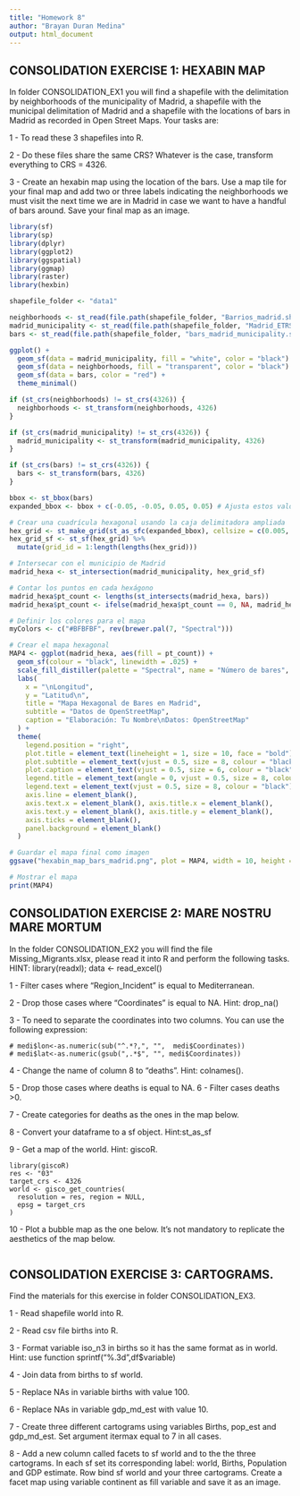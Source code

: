 ```yaml
---
title: "Homework 8"
author: "Brayan Duran Medina"
output: html_document
---
```


## CONSOLIDATION EXERCISE 1: HEXABIN MAP

In folder CONSOLIDATION_EX1 you will find a shapefile with the delimitation by neighborhoods of the municipality 
of Madrid, a shapefile with the municipal delimitation of Madrid and a shapefile with the locations of bars in 
Madrid as recorded in Open Street Maps. Your tasks are:

1 - To read these 3 shapefiles into R.

2 - Do these files share the same CRS? Whatever is the case, transform everything to CRS = 4326.

3 - Create an hexabin map using the location of the bars. Use a map tile for your final map and add two or 
three labels indicating the neighborhoods we must visit the next time we are in Madrid in case we want
 to have a handful of bars around. Save your final map as an image.

```r
library(sf)
library(sp)
library(dplyr)
library(ggplot2)
library(ggspatial)
library(ggmap)
library(raster)
library(hexbin)
```

```r
shapefile_folder <- "data1"

neighborhoods <- st_read(file.path(shapefile_folder, "Barrios_madrid.shp"))
madrid_municipality <- st_read(file.path(shapefile_folder, "Madrid_ETRS89.shp"))
bars <- st_read(file.path(shapefile_folder, "bars_madrid_municipality.shp"))
```

```r
ggplot() +
  geom_sf(data = madrid_municipality, fill = "white", color = "black") +
  geom_sf(data = neighborhoods, fill = "transparent", color = "black") +
  geom_sf(data = bars, color = "red") +
  theme_minimal()
```

```r
if (st_crs(neighborhoods) != st_crs(4326)) {
  neighborhoods <- st_transform(neighborhoods, 4326)
}

if (st_crs(madrid_municipality) != st_crs(4326)) {
  madrid_municipality <- st_transform(madrid_municipality, 4326)
}

if (st_crs(bars) != st_crs(4326)) {
  bars <- st_transform(bars, 4326)
}

bbox <- st_bbox(bars)
expanded_bbox <- bbox + c(-0.05, -0.05, 0.05, 0.05) # Ajusta estos valores según lo necesario

# Crear una cuadrícula hexagonal usando la caja delimitadora ampliada
hex_grid <- st_make_grid(st_as_sfc(expanded_bbox), cellsize = c(0.005, 0.005), what = "polygons", square = FALSE)
hex_grid_sf <- st_sf(hex_grid) %>%
  mutate(grid_id = 1:length(lengths(hex_grid)))

# Intersecar con el municipio de Madrid
madrid_hexa <- st_intersection(madrid_municipality, hex_grid_sf)

# Contar los puntos en cada hexágono
madrid_hexa$pt_count <- lengths(st_intersects(madrid_hexa, bars))
madrid_hexa$pt_count <- ifelse(madrid_hexa$pt_count == 0, NA, madrid_hexa$pt_count)
```

```r
# Definir los colores para el mapa
myColors <- c("#BFBFBF", rev(brewer.pal(7, "Spectral")))

# Crear el mapa hexagonal
MAP4 <- ggplot(madrid_hexa, aes(fill = pt_count)) + 
  geom_sf(colour = "black", linewidth = .025) +
  scale_fill_distiller(palette = "Spectral", name = "Número de bares", na.value = "#EBEBEB") +
  labs(
    x = "\nLongitud",
    y = "Latitud\n",
    title = "Mapa Hexagonal de Bares en Madrid",
    subtitle = "Datos de OpenStreetMap",
    caption = "Elaboración: Tu Nombre\nDatos: OpenStreetMap"
  ) +
  theme(
    legend.position = "right",
    plot.title = element_text(lineheight = 1, size = 10, face = "bold"),
    plot.subtitle = element_text(vjust = 0.5, size = 8, colour = "black"),
    plot.caption = element_text(vjust = 0.5, size = 6, colour = "black"),
    legend.title = element_text(angle = 0, vjust = 0.5, size = 8, colour = "black", face = "bold"),
    legend.text = element_text(vjust = 0.5, size = 8, colour = "black"),
    axis.line = element_blank(),
    axis.text.x = element_blank(), axis.title.x = element_blank(),
    axis.text.y = element_blank(), axis.title.y = element_blank(),
    axis.ticks = element_blank(),
    panel.background = element_blank()
  )

# Guardar el mapa final como imagen
ggsave("hexabin_map_bars_madrid.png", plot = MAP4, width = 10, height = 8)

# Mostrar el mapa
print(MAP4)
```

## CONSOLIDATION EXERCISE 2: MARE NOSTRU MARE MORTUM
In the folder CONSOLIDATION_EX2 you will find the file Missing_Migrants.xlsx, please read it into R and perform the following tasks. HINT: library(readxl); data <- read_excel()

1 - Filter cases where “Region_Incident” is equal to Mediterranean.

2 - Drop those cases where “Coordinates” is equal to NA. Hint: drop_na()

3 - To need to separate the coordinates into two columns. You can use the following expression:

```
# medi$lon<-as.numeric(sub("^.*?,", "",  medi$Coordinates))
# medi$lat<-as.numeric(gsub(",.*$", "", medi$Coordinates))
```

4 - Change the name of column 8 to “deaths”. Hint: colnames().

5 - Drop those cases where deaths is equal to NA.
6 - Filter cases deaths >0.

7 - Create categories for deaths as the ones in the map below.

8 - Convert your dataframe to a sf object. Hint:st_as_sf

9 - Get a map of the world. Hint: giscoR.

```
library(giscoR)
res <- "03"
target_crs <- 4326
world <- gisco_get_countries(
  resolution = res, region = NULL,
  epsg = target_crs
)
```

10 - Plot a bubble map as the one below. It’s not mandatory to replicate the aesthetics of the map below.

```r
```

## CONSOLIDATION EXERCISE 3: CARTOGRAMS.
Find the materials for this exercise in folder CONSOLIDATION_EX3.

1 - Read shapefile world into R.

2 - Read csv file births into R.

3 - Format variable iso_n3 in births so it has the same format as in world. Hint: use function sprintf(“%.3d”,df$variable)

4 - Join data from births to sf world.

5 - Replace NAs in variable births with value 100.

6 - Replace NAs in variable gdp_md_est with value 10.

7 - Create three different cartograms using variables Births, pop_est and gdp_md_est. Set argument itermax equal to 7 
in all cases.

8 - Add a new column called facets to sf world and to the the three cartograms. In each sf set its corresponding label:
 world, Births, Population and GDP estimate. Row bind sf world and your three cartograms. Create a facet map using
  variable continent as fill variable and save it as an image.

```r
```